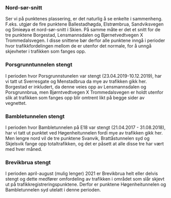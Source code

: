 ### Nord-sør-snitt
Ser vi på punktenes plassering, er det naturlig å se enkelte i sammenheng. F.eks. utgjør de fire punktene Ballestadhøgda, Elstrømbrua, Sandviksvegen og Smieøya et nord-sør-snitt i Skien. På samme måte er det et snitt for de tre punktene Borgestad, Lensmannsdalen og Bjørnetvedtvegen X Trommedalsvegen. I disse snittene bør derfor alle punktene inngå i perioder hvor trafikkfordelingen mellom de er utenfor det normale, for å unngå skjevheter i trafikken som fanges opp.

### Porsgrunntunnelen stengt
I perioden hvor Porsgrunnstunelen var stengt (23.04.2019-10.12.2019), har vi tatt ut Sverresgate og Menstadbrua da mye av trafikken gikk her. Borgestad er inkludert, da denne veies opp av Lensmannsdalen og Porsgrunnbrua, men Bjørntvedtvegen X Trommedalsvegen er holdt utenfor slik at trafikken som fanges opp blir omtrent likt på begge sider av vegnettet. 

### Bambletunnelen stengt
I perioden hvor Bambletunnelen på E18 var stengt (21.04.2017 - 31.08.2018), har vi tatt ut punktet ved Høgenheitunnelen fordi mye av trafikken gikk her. Men lengre nord vil de tre punktene Svanvik, Brattåstunnelen syd og Skjelsvik fange opp totaltrafikken, og det er påsett at alle disse tre har vært med hver måned.

### Brevikbrua stengt
I perioden april-august (mulig lenger) 2021 er Brevikbrua helt eller delvis stengt og dette medfører omfordeling av trafikken i området som slår skjevt ut på trafikkregistreringspunktene. Derfor er punktene Høgenheitunnelen og Bambletunnelen syd utelatt i denne perioden.